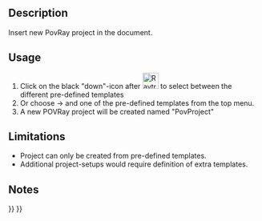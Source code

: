 <languages/>

{{Docnav
|
|[[Raytracing_Lux|New LuxRender project]]
|[[Raytracing_Workbench|Raytracing]]
|IconL=
|IconR=Raytracing_Lux.svg
|IconC=Workbench_Raytracing.svg
}}

{{GuiCommand
|Name=Raytracing New
|MenuLocation=Raytracing → New Pov-Ray project‏‎
|Workbenches=[[Raytracing_Workbench|Raytracing]]
|Shortcut=
|SeeAlso=
}}

==Description==

Insert new PovRay project in the document.

==Usage==

# Click on the black "down"-icon after [[Image:Raytracing_New.svg|32px]] to select between the different pre-defined templates
# Or choose {{KEY|Raytracing}}  →  {{KEY|New Pov-Ray project}}  and one of the pre-defined templates from the top menu.
# A new POVRay project will be created named "PovProject"

==Limitations==

* Project can only be created from pre-defined templates.
* Additional project-setups would require definition of extra templates.

==Notes==


{{Docnav
|
|[[Raytracing_Lux|New LuxRender project]]
|[[Raytracing_Workbench|Raytracing]]
|IconL=
|IconR=Raytracing_Lux.svg
|IconC=Workbench_Raytracing.svg
}}

{{Raytracing_Tools_navi{{#translation:}}}}
{{Userdocnavi{{#translation:}}}}